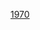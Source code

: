 <noinclude>
{{start U.S. Supreme Court composition| CJ=[[沃伦·E·伯格|伯格]]}}
{{U.S. Supreme Court composition court lifespan| cj=[[沃伦·E·伯格]]| years=1969–1986}}
</noinclude>{{U.S. Supreme Court composition row|years=1970-1971|大法官=[[休戈·布萊克|布萊克]] &#124; [[威廉·道格拉斯|道格拉斯]] &#124; [[約翰·馬歇爾·哈倫二世|哈倫二世]] &#124; [[威廉·J·布倫南|布倫南]] &#124; [[波特·斯图尔特|斯图尔特]] &#124; [[拜倫·懷特|懷特]] &#124; [[瑟古德·马歇尔|马歇尔]] &#124; [[哈利·布萊克蒙|布萊克蒙]]|  }}<noinclude>
{{end U.S. Supreme Court composition}}
{{U.S. Supreme Court composition template navbox}}
[[Category:美国最高法院模板|1970]]
</noinclude>